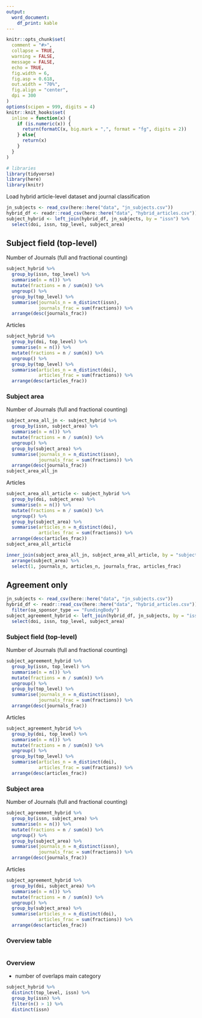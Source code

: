 ```yaml
---
output: 
  word_document:
    df_print: kable
---
```



```r
knitr::opts_chunk$set(
  comment = "#>",
  collapse = TRUE,
  warning = FALSE,
  message = FALSE,
  echo = TRUE,
  fig.width = 6,
  fig.asp = 0.618,
  out.width = "70%",
  fig.align = "center",
  dpi = 300
)
options(scipen = 999, digits = 4)
knitr::knit_hooks$set(
  inline = function(x) {
    if (is.numeric(x)) {
      return(formatC(x, big.mark = ",", format = "fg", digits = 2))
    } else{
      return(x)
    }
  }
)
```

```r
# libraries
library(tidyverse)
library(here)
library(knitr)
```


Load hybrid article-level dataset and journal classification

```r
jn_subjects <- read_csv(here::here("data", "jn_subjects.csv"))
hybrid_df <- readr::read_csv(here::here("data", "hybrid_articles.csv"))
subject_hybrid <- left_join(hybrid_df, jn_subjects, by = "issn") %>%
  select(doi, issn, top_level, subject_area)
```


## Subject field (top-level)

Number of Journals (full and fractional counting)

```r
subject_hybrid %>% 
  group_by(issn, top_level) %>%
  summarise(n = n()) %>% 
  mutate(fractions = n / sum(n)) %>% 
  ungroup() %>% 
  group_by(top_level) %>% 
  summarise(journals_n = n_distinct(issn),
            journals_frac = sum(fractions)) %>% 
  arrange(desc(journals_frac))
```
  
Articles

```r
subject_hybrid %>% 
  group_by(doi, top_level) %>%
  summarise(n = n()) %>% 
  mutate(fractions = n / sum(n)) %>% 
  ungroup() %>% 
  group_by(top_level) %>% 
  summarise(articles_n = n_distinct(doi),
            articles_frac = sum(fractions)) %>% 
  arrange(desc(articles_frac))
```


### Subject area

Number of Journals (full and fractional counting)

```r
subject_area_all_jn <- subject_hybrid %>% 
  group_by(issn, subject_area) %>%
  summarise(n = n()) %>% 
  mutate(fractions = n / sum(n)) %>% 
  ungroup() %>% 
  group_by(subject_area) %>% 
  summarise(journals_n = n_distinct(issn),
            journals_frac = sum(fractions)) %>% 
  arrange(desc(journals_frac))
subject_area_all_jn
```

Articles

```r
subject_area_all_article <- subject_hybrid %>% 
  group_by(doi, subject_area) %>%
  summarise(n = n()) %>% 
  mutate(fractions = n / sum(n)) %>% 
  ungroup() %>% 
  group_by(subject_area) %>% 
  summarise(articles_n = n_distinct(doi),
            articles_frac = sum(fractions)) %>% 
  arrange(desc(articles_frac))
subject_area_all_article
```


```r
inner_join(subject_area_all_jn, subject_area_all_article, by = "subject_area") %>%
  arrange(subject_area) %>%
  select(1, journals_n, articles_n, journals_frac, articles_frac)
```

## Agreement only

```r
jn_subjects <- read_csv(here::here("data", "jn_subjects.csv"))
hybrid_df <- readr::read_csv(here::here("data", "hybrid_articles.csv")) %>%
  filter(oa_sponsor_type == "FundingBody")
subject_agreement_hybrid <- left_join(hybrid_df, jn_subjects, by = "issn") %>%
  select(doi, issn, top_level, subject_area)
```


### Subject field (top-level)

Number of Journals (full and fractional counting)

```r
subject_agreement_hybrid %>% 
  group_by(issn, top_level) %>%
  summarise(n = n()) %>% 
  mutate(fractions = n / sum(n)) %>% 
  ungroup() %>% 
  group_by(top_level) %>% 
  summarise(journals_n = n_distinct(issn),
            journals_frac = sum(fractions)) %>% 
  arrange(desc(journals_frac))
```
  
Articles

```r
subject_agreement_hybrid %>% 
  group_by(doi, top_level) %>%
  summarise(n = n()) %>% 
  mutate(fractions = n / sum(n)) %>% 
  ungroup() %>% 
  group_by(top_level) %>% 
  summarise(articles_n = n_distinct(doi),
            articles_frac = sum(fractions)) %>% 
  arrange(desc(articles_frac))
```

### Subject area

Number of Journals (full and fractional counting)

```r
subject_agreement_hybrid %>% 
  group_by(issn, subject_area) %>%
  summarise(n = n()) %>% 
  mutate(fractions = n / sum(n)) %>% 
  ungroup() %>% 
  group_by(subject_area) %>% 
  summarise(journals_n = n_distinct(issn),
            journals_frac = sum(fractions)) %>% 
  arrange(desc(journals_frac))
```

Articles

```r
subject_agreement_hybrid %>% 
  group_by(doi, subject_area) %>%
  summarise(n = n()) %>% 
  mutate(fractions = n / sum(n)) %>% 
  ungroup() %>% 
  group_by(subject_area) %>% 
  summarise(articles_n = n_distinct(doi),
            articles_frac = sum(fractions)) %>% 
  arrange(desc(articles_frac))
```

### Overview table

```r

```


### Overview

- number of overlaps main category

```r
subject_hybrid %>%
  distinct(top_level, issn) %>%
  group_by(issn) %>%
  filter(n() > 1) %>%
  distinct(issn)
```